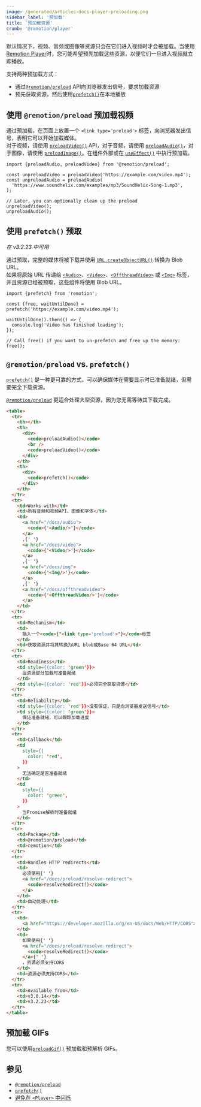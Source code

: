 ```yaml
---
image: /generated/articles-docs-player-preloading.png
sidebar_label: '预加载'
title: '预加载资源'
crumb: '@remotion/player'
---
```


默认情况下，视频、音频或图像等资源只会在它们进入视频时才会被加载。当使用[Remotion Player](/docs/terminology/player)时，您可能希望预先加载这些资源，以便它们一旦进入视频就立即播放。

支持两种预加载方式：

- 通过[`@remotion/preload`](/docs/preload) API向浏览器发出信号，要求加载资源
- 预先获取资源，然后使用[`prefetch()`](/docs/prefetch)在本地播放

## 使用 `@remotion/preload` 预加载视频

通过预加载，在页面上放置一个 `<link type='preload'>` 标签，向浏览器发出信号，表明它可以开始加载媒体。  
对于视频，请使用 [`preloadVideo()`](/docs/preload/preload-video) API，对于音频，请使用 [`preloadAudio()`](/docs/preload/preload-audio)，对于图像，请使用 [`preloadImage()`](/docs/preload/preload-image)。在组件外部或在 [`useEffect()`](https://react.dev/reference/react/useEffect) 中执行预加载。

```tsx twoslash
import {preloadAudio, preloadVideo} from '@remotion/preload';

const unpreloadVideo = preloadVideo('https://example.com/video.mp4');
const unpreloadAudio = preloadAudio(
  'https://www.soundhelix.com/examples/mp3/SoundHelix-Song-1.mp3',
);

// Later, you can optionally clean up the preload
unpreloadVideo();
unpreloadAudio();
```

## 使用 `prefetch()` 预取

_在 v3.2.23 中可用_

通过预取，完整的媒体将被下载并使用 [`URL.createObjectURL()`](https://developer.mozilla.org/en-US/docs/Web/API/URL/createObjectURL) 转换为 Blob URL。  
如果将原始 URL 传递给 [`<Audio>`](/docs/audio)、[`<Video>`](/docs/video)、[`<OffthreadVideo>`](/docs/offthreadvideo) 或 [`<Img>`](/docs/img) 标签，并且资源已经被预取，这些组件将使用 Blob URL。

```tsx twoslash
import {prefetch} from 'remotion';

const {free, waitUntilDone} = prefetch('https://example.com/video.mp4');

waitUntilDone().then(() => {
  console.log('Video has finished loading');
});

// Call free() if you want to un-prefetch and free up the memory:
free();
```

## `@remotion/preload` vs. `prefetch()`

[`prefetch()`](/docs/prefetch) 是一种更可靠的方式，可以确保媒体在需要显示时已准备就绪，但需要完全下载资源。

[`@remotion/preload`](/docs/preload) 更适合处理大型资源，因为您无需等待其下载完成。 



```html
<table>
  <tr>
    <th></th>
    <th>
      <div>
        <code>preloadAudio()</code>
        <br />
        <code>preloadVideo()</code>
      </div>
    </th>
    <th>
      <div>
        <code>prefetch()</code>
      </div>
    </th>
  </tr>
  <tr>
    <td>Works with</td>
    <td>所有音频和视频API、图像和字体</td>
    <td>
      <a href="/docs/audio">
        <code>{'<Audio/>'}</code>
      </a>
      ,{' '}
      <a href="/docs/video">
        <code>{'<Video/>'}</code>
      </a>
      ,{' '}
      <a href="/docs/img">
        <code>{'<Img/>'}</code>
      </a>
      ,{' '}
      <a href="/docs/offthreadvideo">
        <code>{'<OffthreadVideo/>'}</code>
      </a>
    </td>
  </tr>
  <tr>
    <td>Mechanism</td>
    <td>
      插入一个<code>{"<link type='preload'>"}</code>标签
    </td>
    <td>获取资源并将其转换为URL blob或Base 64 URL</td>
  </tr>
  <tr>
    <td>Readiness</td>
    <td style={{color: 'green'}}>
      当资源部分加载时准备就绪
    </td>
    <td style={{color: 'red'}}>必须完全获取资源</td>
  </tr>
  <tr>
    <td>Reliability</td>
    <td style={{color: 'red'}}>没有保证，只是向浏览器发送信号</td>
    <td style={{color: 'green'}}>
      保证准备就绪，可以跟踪加载进度
    </td>
  </tr>
  <tr>
    <td>Callback</td>
    <td
      style={{
        color: 'red',
      }}
    >
      无法确定是否准备就绪
    </td>
    <td
      style={{
        color: 'green',
      }}
    >
      当Promise解析时准备就绪
    </td>
  </tr>
  <tr>
    <td>Package</td>
    <td>@remotion/preload</td>
    <td>remotion</td>
  </tr>
  <tr>
    <td>Handles HTTP redirects</td>
    <td>
      必须使用{' '}
      <a href="/docs/preload/resolve-redirect">
        <code>resolveRedirect()</code>
      </a>
    </td>
    <td>自动处理</td>
  </tr>
  <tr>
    <td>
      <a href="https://developer.mozilla.org/en-US/docs/Web/HTTP/CORS">CORS</a>
    </td>
    <td>
      如果使用{' '}
      <a href="/docs/preload/resolve-redirect">
        <code>resolveRedirect()</code>
      </a>{' '}
      ，资源必须支持CORS
    </td>
    <td>资源必须支持CORS</td>
  </tr>
  <tr>
    <td>Available from</td>
    <td>v3.0.14</td>
    <td>v3.2.23</td>
  </tr>
</table>
```

## 预加载 GIFs

您可以使用[`preloadGif()`](/docs/gif/preload-gif) 预加载和预解析 GIFs。



## 参见

- [`@remotion/preload`](/docs/preload)
- [`prefetch()`](/docs/prefetch)
- [避免在 `<Player>` 中闪烁](/docs/troubleshooting/player-flicker)



